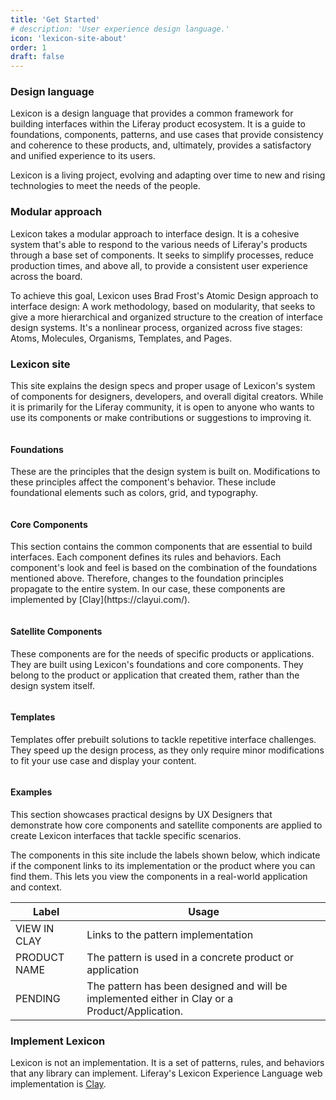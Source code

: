 ```yaml
---
title: 'Get Started'
# description: 'User experience design language.'
icon: 'lexicon-site-about'
order: 1
draft: false
---
```



### Design language

Lexicon is a design language that provides a common framework for building interfaces within the Liferay product ecosystem. It is a guide to foundations, components, patterns, and use cases that provide consistency and coherence to these products, and, ultimately, provides a satisfactory and unified experience to its users.

Lexicon is a living project, evolving and adapting over time to new and rising technologies to meet the needs of the people.

### Modular approach

Lexicon takes a modular approach to interface design. It is a cohesive system that's able to respond to the various needs of Liferay's products through a base set of components. It seeks to simplify processes, reduce production times, and above all, to provide a consistent user experience across the board.

To achieve this goal, Lexicon uses Brad Frost's Atomic Design approach to interface design: A work methodology, based on modularity, that seeks to give a more hierarchical and organized structure to the creation of interface design systems. It's a nonlinear process, organized across five stages: Atoms, Molecules, Organisms, Templates, and Pages.

### Lexicon site

This site explains the design specs and proper usage of Lexicon's system of components for designers, developers, and overall digital creators. While it is primarily for the Liferay community, it is open to anyone who wants to use its components or make contributions or suggestions to improving it.

<Grid templateColumns="1fr 4fr" autoRows="auto" gap="1rem">
	<Grid.Item>
		<img
			style={{ marginTop: '1.5rem' }}
			src="/images/lexicon/getstarted/foundation.png"
			alt=""
		/>
	</Grid.Item>
	<Grid.Item>
		<h4>Foundations</h4>
		<p>
			These are the principles that the design system is built on. Modifications to
			these principles affect the component's behavior. These include foundational
			elements such as colors, grid, and typography.
		</p>
	</Grid.Item>
	<Grid.Item>
		<img
			style={{ marginTop: '1.5rem' }}
			src="/images/lexicon/getstarted/component.png"
			alt=""
		/>
	</Grid.Item>
	<Grid.Item>
		<h4>Core Components</h4>
		<p>
			This section contains the common components that are essential to build
			interfaces. Each component defines its rules and behaviors. Each component's
			look and feel is based on the combination of the foundations mentioned above.
			Therefore, changes to the foundation principles propagate to the entire
			system. In our case, these components are implemented by
			[Clay](https://clayui.com/).
		</p>
	</Grid.Item>
	<Grid.Item>
		<img
			style={{ marginTop: '1.5rem' }}
			src="/images/lexicon/getstarted/satellite.png"
			alt=""
		/>
	</Grid.Item>
	<Grid.Item>
		<h4>Satellite Components</h4>
		<p>
			These components are for the needs of specific products or applications. They
			are built using Lexicon's foundations and core components. They belong to the
			product or application that created them, rather than the design system
			itself.
		</p>
	</Grid.Item>
	<Grid.Item>
		<img
			style={{ marginTop: '1.5rem' }}
			src="/images/lexicon/getstarted/template.png"
			alt=""
		/>
	</Grid.Item>
	<Grid.Item>
		<h4>Templates</h4>
		<p>
			Templates offer prebuilt solutions to tackle repetitive interface challenges.
			They speed up the design process, as they only require minor modifications to
			fit your use case and display your content.
		</p>
	</Grid.Item>
	<Grid.Item>
		<img
			style={{ marginTop: '1.5rem' }}
			src="/images/lexicon/getstarted/example.png"
			alt=""
		/>
	</Grid.Item>
	<Grid.Item>
		<h4>Examples</h4>
		<p>
			This section showcases practical designs by UX Designers that demonstrate how
			core components and satellite components are applied to create Lexicon
			interfaces that tackle specific scenarios.
		</p>
		<p>
			The components in this site include the labels shown below, which indicate if
			the component links to its implementation or the product where you can find
			them. This lets you view the components in a real-world application and
			context.
		</p>
	</Grid.Item>
</Grid>


| Label        | Usage                                                                                          |
| ------------ | ---------------------------------------------------------------------------------------------- |
| <span><a class="labelTag labelWarning">VIEW IN CLAY</a></span> | Links to the pattern implementation                                                            |
| <span><a class="labelTag labelInfo">PRODUCT NAME</a></span> | The pattern is used in a concrete product or application                                       |
| <span><a class="labelTag labelDraft">PENDING</a></span> | The pattern has been designed and will be implemented either in Clay or a Product/Application. |

### Implement Lexicon

Lexicon is not an implementation. It is a set of patterns, rules, and behaviors that any library can implement. Liferay's Lexicon Experience Language web implementation is [Clay](https://clayui.com/).
